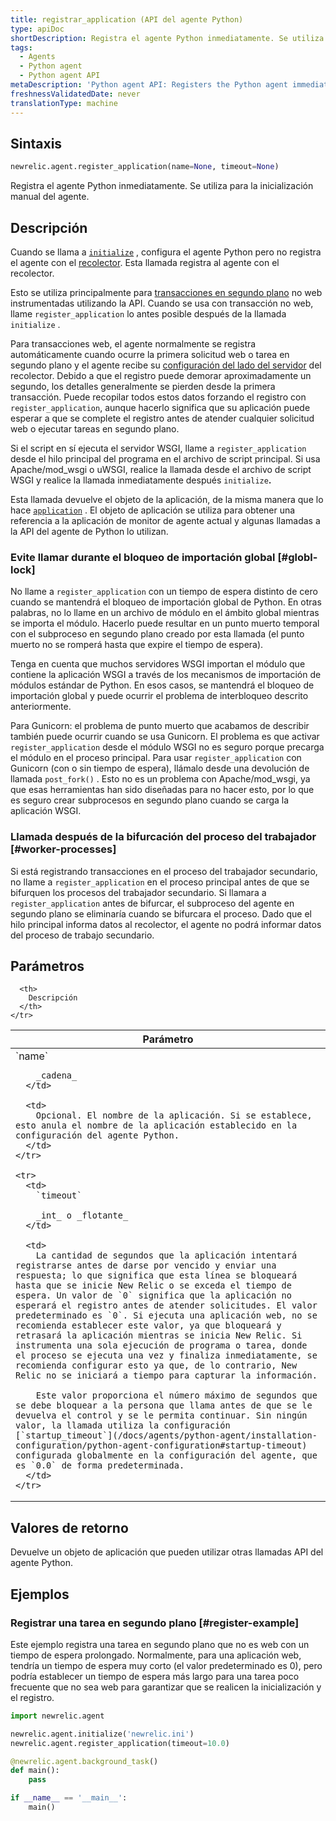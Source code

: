 ```yaml
---
title: registrar_application (API del agente Python)
type: apiDoc
shortDescription: Registra el agente Python inmediatamente. Se utiliza para la inicialización manual del agente.
tags:
  - Agents
  - Python agent
  - Python agent API
metaDescription: 'Python agent API: Registers the Python agent immediately, instead of allowing it to be done more passively.'
freshnessValidatedDate: never
translationType: machine
---
```


## Sintaxis

```py
newrelic.agent.register_application(name=None, timeout=None)
```

Registra el agente Python inmediatamente. Se utiliza para la inicialización manual del agente.

## Descripción

Cuando se llama a [`initialize`](/docs/agents/python-agent/python-agent-api/initialize) , configura el agente Python pero no registra el agente con el [recolector](/docs/accounts-partnerships/education/getting-started-new-relic/glossary#collector). Esta llamada registra al agente con el recolector.

Esto se utiliza principalmente para [transacciones en segundo plano](/docs/agents/python-agent/python-agent-api/background_task) no web instrumentadas utilizando la API. Cuando se usa con transacción no web, llame `register_application` lo antes posible después de la llamada `initialize` .

Para transacciones web, el agente normalmente se registra automáticamente cuando ocurre la primera solicitud web o tarea en segundo plano y el agente recibe su [configuración del lado del servidor](/docs/agents/manage-apm-agents/configuration/configure-agent#ssc) del recolector. Debido a que el registro puede demorar aproximadamente un segundo, los detalles generalmente se pierden desde la primera transacción. Puede recopilar todos estos datos forzando el registro con `register_application`, aunque hacerlo significa que su aplicación puede esperar a que se complete el registro antes de atender cualquier solicitud web o ejecutar tareas en segundo plano.

Si el script en sí ejecuta el servidor WSGI, llame a `register_application` desde el hilo principal del programa en el archivo de script principal. Si usa Apache/mod_wsgi o uWSGI, realice la llamada desde el archivo de script WSGI y realice la llamada inmediatamente después `initialize`<DNT>**.**</DNT>

Esta llamada devuelve el objeto de la aplicación, de la misma manera que lo hace [`application`](/docs/agents/python-agent/python-agent-api/application) . El objeto de aplicación se utiliza para obtener una referencia a la aplicación de monitor de agente actual y algunas llamadas a la API del agente de Python lo utilizan.

### Evite llamar durante el bloqueo de importación global [#globl-lock]

No llame a `register_application` con un tiempo de espera distinto de cero cuando se mantendrá el bloqueo de importación global de Python. En otras palabras, no lo llame en un archivo de módulo en el ámbito global mientras se importa el módulo. Hacerlo puede resultar en un punto muerto temporal con el subproceso en segundo plano creado por esta llamada (el punto muerto no se romperá hasta que expire el tiempo de espera).

Tenga en cuenta que muchos servidores WSGI importan el módulo que contiene la aplicación WSGI a través de los mecanismos de importación de módulos estándar de Python. En esos casos, se mantendrá el bloqueo de importación global y puede ocurrir el problema de interbloqueo descrito anteriormente.

Para Gunicorn: el problema de punto muerto que acabamos de describir también puede ocurrir cuando se usa Gunicorn. El problema es que activar `register_application` desde el módulo WSGI no es seguro porque precarga el módulo en el proceso principal. Para usar `register_application` con Gunicorn (con o sin tiempo de espera), llámalo desde una devolución de llamada `post_fork()` . Esto no es un problema con Apache/mod_wsgi, ya que esas herramientas han sido diseñadas para no hacer esto, por lo que es seguro crear subprocesos en segundo plano cuando se carga la aplicación WSGI.

### Llamada después de la bifurcación del proceso del trabajador [#worker-processes]

Si está registrando transacciones en el proceso del trabajador secundario, no llame a `register_application` en el proceso principal antes de que se bifurquen los procesos del trabajador secundario. Si llamara a `register_application` antes de bifurcar, el subproceso del agente en segundo plano se eliminaría cuando se bifurcara el proceso. Dado que el hilo principal informa datos al recolector, el agente no podrá informar datos del proceso de trabajo secundario.

## Parámetros

<table>
  <thead>
    <tr>
      <th width="25%">
        Parámetro
      </th>

      <th>
        Descripción
      </th>
    </tr>
  </thead>

  <tbody>
    <tr>
      <td>
        `name`

        _cadena_
      </td>

      <td>
        Opcional. El nombre de la aplicación. Si se establece, esto anula el nombre de la aplicación establecido en la configuración del agente Python.
      </td>
    </tr>

    <tr>
      <td>
        `timeout`

        _int_ o _flotante_
      </td>

      <td>
        La cantidad de segundos que la aplicación intentará registrarse antes de darse por vencido y enviar una respuesta; lo que significa que esta línea se bloqueará hasta que se inicie New Relic o se exceda el tiempo de espera. Un valor de `0` significa que la aplicación no esperará el registro antes de atender solicitudes. El valor predeterminado es `0`. Si ejecuta una aplicación web, no se recomienda establecer este valor, ya que bloqueará y retrasará la aplicación mientras se inicia New Relic. Si instrumenta una sola ejecución de programa o tarea, donde el proceso se ejecuta una vez y finaliza inmediatamente, se recomienda configurar esto ya que, de lo contrario, New Relic no se iniciará a tiempo para capturar la información.

        Este valor proporciona el número máximo de segundos que se debe bloquear a la persona que llama antes de que se le devuelva el control y se le permita continuar. Sin ningún valor, la llamada utiliza la configuración [`startup_timeout`](/docs/agents/python-agent/installation-configuration/python-agent-configuration#startup-timeout) configurada globalmente en la configuración del agente, que es `0.0` de forma predeterminada.
      </td>
    </tr>
  </tbody>
</table>

## Valores de retorno

Devuelve un objeto de aplicación que pueden utilizar otras llamadas API del agente Python.

## Ejemplos

### Registrar una tarea en segundo plano [#register-example]

Este ejemplo registra una tarea en segundo plano que no es web con un tiempo de espera prolongado. Normalmente, para una aplicación web, tendría un tiempo de espera muy corto (el valor predeterminado es 0), pero podría establecer un tiempo de espera más largo para una tarea poco frecuente que no sea web para garantizar que se realicen la inicialización y el registro.

```py
import newrelic.agent

newrelic.agent.initialize('newrelic.ini')
newrelic.agent.register_application(timeout=10.0)

@newrelic.agent.background_task()
def main():
    pass

if __name__ == '__main__':
    main()
```
